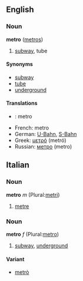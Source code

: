 ==English==
===Noun===
'''metro''' ([[metros]])

# [[subway]], tube

==== Synonyms ====
*[[subway]]
*[[tube]]
*[[underground]]

==== Translations ====
*{{fi}}: metro
*French: metro
*German: [[U-Bahn]], [[S-Bahn]]
*Greek: [[μετρό]] (metr&oacute;)
*Russian: [[метро]] (metro)

==Italian==
===Noun===
'''metro''' ''m'' (Plural:[[metri]])

# [[metre]]

===Noun===
'''metro''' ''f'' (Plural:[[metro]])

# [[subway]], [[underground]]
====Variant====
*[[metrò]]